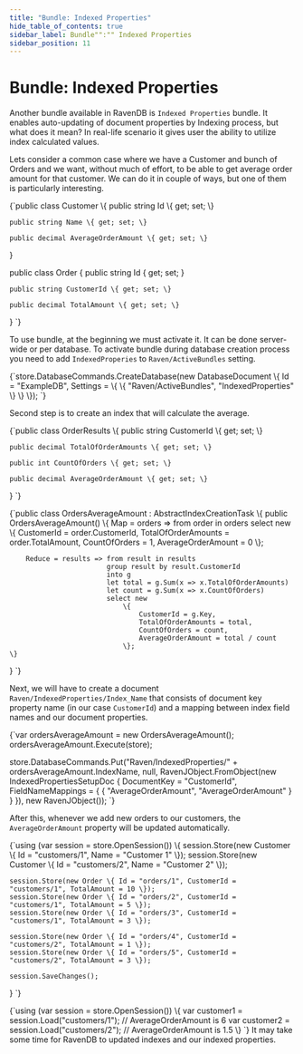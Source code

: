 ```yaml
---
title: "Bundle: Indexed Properties"
hide_table_of_contents: true
sidebar_label: Bundle"":"" Indexed Properties
sidebar_position: 11
---
```



# Bundle: Indexed Properties

Another bundle available in RavenDB is `Indexed Properties` bundle. It enables auto-updating of document properties by Indexing process, but what does it mean? In real-life scenario it gives user the ability to utilize index calculated values.

Lets consider a common case where we have a Customer and bunch of Orders and we want, without much of effort, to be able to get average order amount for that customer. We can do it in couple of ways, but one of them is particularly interesting.

<TabItem value="indexed_properties_1" label="indexed_properties_1">
<CodeBlock language="csharp">
{`public class Customer
\{
	public string Id \{ get; set; \}

	public string Name \{ get; set; \}

	public decimal AverageOrderAmount \{ get; set; \}
\}

public class Order
\{
	public string Id \{ get; set; \}

	public string CustomerId \{ get; set; \}

	public decimal TotalAmount \{ get; set; \}
\}
`}
</CodeBlock>
</TabItem>

To use bundle, at the beginning we must activate it. It can be done server-wide or per database. To activate bundle during database creation process you need to add `IndexedProperies` to `Raven/ActiveBundles` setting.

<TabItem value="indexed_properties_0" label="indexed_properties_0">
<CodeBlock language="csharp">
{`store.DatabaseCommands.CreateDatabase(new DatabaseDocument
	\{
		Id = "ExampleDB",
		Settings =
			\{
				\{ "Raven/ActiveBundles", "IndexedProperties" \}
			\}
	\});
`}
</CodeBlock>
</TabItem>

Second step is to create an index that will calculate the average.

<TabItem value="indexed_properties_2" label="indexed_properties_2">
<CodeBlock language="csharp">
{`public class OrderResults
\{
	public string CustomerId \{ get; set; \}

	public decimal TotalOfOrderAmounts \{ get; set; \}

	public int CountOfOrders \{ get; set; \}

	public decimal AverageOrderAmount \{ get; set; \}
\}
`}
</CodeBlock>
</TabItem>

<TabItem value="indexed_properties_3" label="indexed_properties_3">
<CodeBlock language="csharp">
{`public class OrdersAverageAmount : AbstractIndexCreationTask<Order, OrderResults>
\{
	public OrdersAverageAmount()
	\{
		Map = orders => from order in orders
		                select new
			                \{
				                CustomerId = order.CustomerId,
				                TotalOfOrderAmounts = order.TotalAmount,
				                CountOfOrders = 1,
				                AverageOrderAmount = 0
			                \};

		Reduce = results => from result in results
		                    group result by result.CustomerId
		                    into g
		                    let total = g.Sum(x => x.TotalOfOrderAmounts)
		                    let count = g.Sum(x => x.CountOfOrders)
		                    select new
			                    \{
				                    CustomerId = g.Key,
				                    TotalOfOrderAmounts = total,
				                    CountOfOrders = count,
				                    AverageOrderAmount = total / count
			                    \};
	\}
\}
`}
</CodeBlock>
</TabItem>

Next, we will have to create a document `Raven/IndexedProperties/Index_Name` that consists of document key property name (in our case `CustomerId`) and a mapping between index field names and our document properties.

<TabItem value="indexed_properties_4" label="indexed_properties_4">
<CodeBlock language="csharp">
{`var ordersAverageAmount = new OrdersAverageAmount();
ordersAverageAmount.Execute(store);

store.DatabaseCommands.Put("Raven/IndexedProperties/" + ordersAverageAmount.IndexName,
                           null,
                           RavenJObject.FromObject(new IndexedPropertiesSetupDoc
	                           \{
		                           DocumentKey = "CustomerId",
		                           FieldNameMappings =
			                           \{
				                           \{ "AverageOrderAmount", "AverageOrderAmount" \}
			                           \}
	                           \}),
                           new RavenJObject());
`}
</CodeBlock>
</TabItem>

After this, whenever we add new orders to our customers, the `AverageOrderAmount` property will be updated automatically.

<TabItem value="indexed_properties_5" label="indexed_properties_5">
<CodeBlock language="csharp">
{`using (var session = store.OpenSession())
\{
	session.Store(new Customer \{ Id = "customers/1", Name = "Customer 1" \});
	session.Store(new Customer \{ Id = "customers/2", Name = "Customer 2" \});

	session.Store(new Order \{ Id = "orders/1", CustomerId = "customers/1", TotalAmount = 10 \});
	session.Store(new Order \{ Id = "orders/2", CustomerId = "customers/1", TotalAmount = 5 \});
	session.Store(new Order \{ Id = "orders/3", CustomerId = "customers/1", TotalAmount = 3 \});

	session.Store(new Order \{ Id = "orders/4", CustomerId = "customers/2", TotalAmount = 1 \});
	session.Store(new Order \{ Id = "orders/5", CustomerId = "customers/2", TotalAmount = 3 \});

	session.SaveChanges();
\}
`}
</CodeBlock>
</TabItem>

<TabItem value="indexed_properties_6" label="indexed_properties_6">
<CodeBlock language="csharp">
{`using (var session = store.OpenSession())
\{
	var customer1 = session.Load<Customer>("customers/1"); // AverageOrderAmount is 6
	var customer2 = session.Load<Customer>("customers/2"); // AverageOrderAmount is 1.5
\}
`}
</CodeBlock>
</TabItem>

<Admonition type="note" title="">
It may take some time for RavenDB to updated indexes and our indexed properties.
</Admonition>
